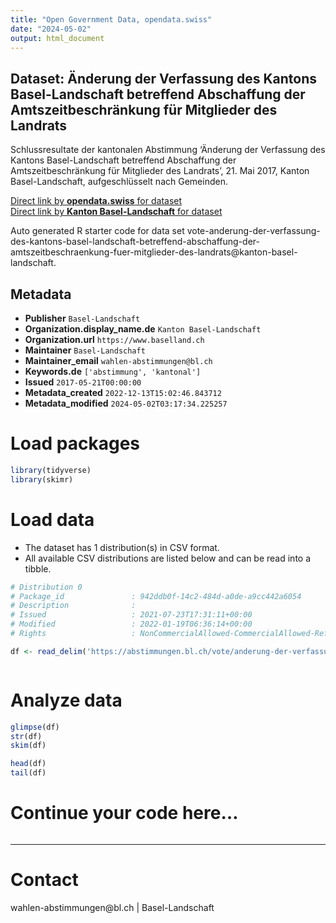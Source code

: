 ```yaml
---
title: "Open Government Data, opendata.swiss"
date: "2024-05-02"
output: html_document
---
```


## Dataset: Änderung der Verfassung des Kantons Basel-Landschaft betreffend Abschaffung der Amtszeitbeschränkung für Mitglieder des Landrats

Schlussresultate der kantonalen Abstimmung 'Änderung der Verfassung des Kantons Basel-Landschaft betreffend Abschaffung der Amtszeitbeschränkung für Mitglieder des Landrats', 21. Mai 2017, Kanton Basel-Landschaft, aufgeschlüsselt nach Gemeinden.

[Direct link by **opendata.swiss** for dataset](https://opendata.swiss/de/dataset/anderung-der-verfassung-des-kantons-basel-landschaft-betreffend-abschaffung-der-amtszeitbeschra)<br>
[Direct link by **Kanton Basel-Landschaft** for dataset](https://abstimmungen.bl.ch/vote/anderung-der-verfassung-des-kantons-basel-landschaft-betreffend-abschaffung-der-amtszeitbeschraenkung-fuer-mitglieder-des-landrats/data)

Auto generated R starter code for data set vote-anderung-der-verfassung-des-kantons-basel-landschaft-betreffend-abschaffung-der-amtszeitbeschraenkung-fuer-mitglieder-des-landrats@kanton-basel-landschaft.

## Metadata

- **Publisher** `Basel-Landschaft`
- **Organization.display_name.de** `Kanton Basel-Landschaft`
- **Organization.url** `https://www.baselland.ch`
- **Maintainer** `Basel-Landschaft`
- **Maintainer_email** `wahlen-abstimmungen@bl.ch`
- **Keywords.de** `['abstimmung', 'kantonal']`
- **Issued** `2017-05-21T00:00:00`
- **Metadata_created** `2022-12-13T15:02:46.843712`
- **Metadata_modified** `2024-05-02T03:17:34.225257`


# Load packages

```r

library(tidyverse)
library(skimr)

```

# Load data

-   The dataset has 1 distribution(s) in CSV format.
-   All available CSV distributions are listed below and can be read into a tibble.

```r

# Distribution 0
# Package_id               : 942ddb0f-14c2-484d-a0de-a9cc442a6054
# Description              : 
# Issued                   : 2021-07-23T17:31:11+00:00
# Modified                 : 2022-01-19T06:36:14+00:00
# Rights                   : NonCommercialAllowed-CommercialAllowed-ReferenceRequired

df <- read_delim('https://abstimmungen.bl.ch/vote/anderung-der-verfassung-des-kantons-basel-landschaft-betreffend-abschaffung-der-amtszeitbeschraenkung-fuer-mitglieder-des-landrats/data-csv')



```

# Analyze data

```r

glimpse(df)
str(df)
skim(df)

head(df)
tail(df)

```

# Continue your code here...

```r

```

------------------------------------------------------------------------

# Contact

wahlen-abstimmungen@bl.ch | Basel-Landschaft
